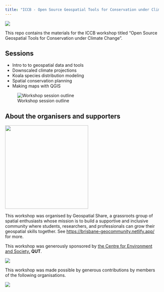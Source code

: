 ```yaml
---
title: "ICCB - Open Source Geospatial Tools for Conservation under Climate Change"
---
```


![](iccb_banner.png)

This repo contains the materials for the ICCB workshop titled "Open Source Geospatial Tools for Conservation under Climate Change".

## Sessions

-   Intro to to geospatial data and tools
-   Downscaled climate projections
-   Koala species distribution modeling
-   Spatial conservation planning
-   Making maps with QGIS

![Workshop session outline](workshop_outline.png)

## About the organisers and supporters

![](geospatial_share_logo.png){fig-align="center" width="272"}

This workshop was organised by Geospatial Share, a grassroots group of spatial enthusiasts whose mission is to build a supportive and inclusive community where students, researchers, and professionals can grow their geospatial skills together. See <https://brisbane-geocommunity.netlify.app/> for more.

This workshop was generously sponsored by [the Centre for Environment and Society](https://research.qut.edu.au/centre-for-environment-and-society/)**, QUT**.

![](images/clipboard-3677791164.png){fig-align="center"}

This workshop was made possible by generous contributions by members of the following organisations.

![](banner.png){fig-align="center"}
